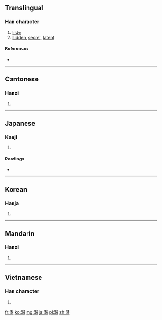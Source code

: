 {{also|潜}}
==Translingual==

===Han character===
{{Han char|rn=85|rad=水|as=12|sn=15|four=3416<sub>1</sub>|canj=水一山日 (EMUA)}}

# [[hide]]
# [[hidden]], [[secret]], [[latent]]

====References====
* {{Han ref|kx=0652.321|dkj=18240|dj=1059.040|hdz=31740.010|uh=6F5B|ud=28507|bh=BCE7|bd=48359}}

----

==Cantonese==

===Hanzi===
{{yue-hanzi|jyut=|y=chim4|sim=潜}}

# {{defn|lang=yue|sort=水12}}

----

==Japanese==

===Kanji===
{{ja-kanji|grade=|rs=水12}}

# {{defn|lang=ja|sort=水12}}

====Readings====
* {{ja-readings|on=[[せん]] (sen)|kun=[[ひそむ]] (hisomu), [[もぐる]] (moguru)}}

----

==Korean==

===Hanja===
{{ko-hanja|hangeul=잠|eumhun=|rv=jam|mr=cham|y=cam}}

# {{defn|lang=ko|sort=水12}}

----

==Mandarin==

===Hanzi===
{{cmn-hanzi|sim=潜|pin=[[qián]] ([[qian2]])|wg=ch'ien<sup>2</sup>}}

# {{defn|lang=cmn|sort=水12}}

----

==Vietnamese==

===Han character===
{{vi-hantu|[[tiềm]], [[tèm]], [[tỉm]]|rs=水12}}

# {{defn|lang=vi|sort=水12}}

[[fr:潛]]
[[ko:潛]]
[[mg:潛]]
[[ja:潛]]
[[pl:潛]]
[[zh:潛]]